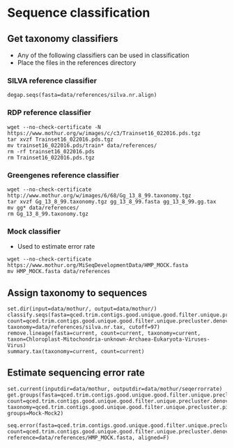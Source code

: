 # Sequence classification

## Get taxonomy classifiers
* Any of the following classifiers can be used in classification
* Place the files in the references directory

### SILVA reference classifier
```{}
degap.seqs(fasta=data/references/silva.nr.align)
```

### RDP reference classifier
```{}
wget --no-check-certificate -N https://www.mothur.org/w/images/c/c3/Trainset16_022016.pds.tgz
tar xvzf Trainset16_022016.pds.tgz
mv trainset16_022016.pds/train* data/references/
rm -rf trainset16_022016.pds
rm Trainset16_022016.pds.tgz
```

### Greengenes reference classifier
```{}
wget --no-check-certificate http://www.mothur.org/w/images/6/68/Gg_13_8_99.taxonomy.tgz
tar xvzf Gg_13_8_99.taxonomy.tgz gg_13_8_99.fasta gg_13_8_99.gg.tax
mv gg* data/references/
rm Gg_13_8_99.taxonomy.tgz
```

### Mock classifier
* Used to estimate error rate
```{}
wget --no-check-certificate https://www.mothur.org/MiSeqDevelopmentData/HMP_MOCK.fasta
mv HMP_MOCK.fasta data/references
```

## Assign taxonomy to sequences
```{}
set.dir(input=data/mothur/, output=data/mothur/)
classify.seqs(fasta=qced.trim.contigs.good.unique.good.filter.unique.precluster.pick.fasta, count=qced.trim.contigs.good.unique.good.filter.unique.precluster.denovo.vsearch.pick.count_table,reference=data/references/silva.nr.ng.fasta, taxonomy=data/references/silva.nr.tax, cutoff=97)
remove.lineage(fasta=current, count=current, taxonomy=current, taxon=Chloroplast-Mitochondria-unknown-Archaea-Eukaryota-Viruses-Virus)
summary.tax(taxonomy=current, count=current)
```

## Estimate sequencing error rate
```{}
set.current(inputdir=data/mothur, outputdir=data/mothur/seqerrorrate)
get.groups(fasta=qced.trim.contigs.good.unique.good.filter.unique.precluster.pick.pick.fasta, count=qced.trim.contigs.good.unique.good.filter.unique.precluster.denovo.vsearch.pick.pick.count_table, taxonomy=qced.trim.contigs.good.unique.good.filter.unique.precluster.pick.nr.wang.pick.taxonomy, groups=Mock-Mock2)

seq.error(fasta=qced.trim.contigs.good.unique.good.filter.unique.precluster.pick.pick.pick.fasta, count=qced.trim.contigs.good.unique.good.filter.unique.precluster.denovo.vsearch.pick.pick.pick.count_table, reference=data/references/HMP_MOCK.fasta, aligned=F)
```
